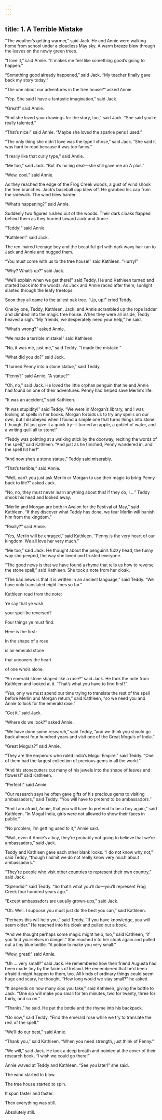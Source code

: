 ```yaml
---
---
---
```

title: 1. A Terrible Mistake
---



“The weather’s getting warmer,” said Jack. He and Annie were walking home from school under a cloudless May sky. A warm breeze blew through the leaves on the newly green trees.

“I love it,” said Annie. “It makes me feel like something good’s going to happen.”

“Something good already happened,” said Jack. “My teacher finally gave back my story today.”

“The one about our adventures in the tree house?” asked Annie.

“Yep. She said I have a fantastic imagination,” said Jack.

“Great!” said Annie.

“And she loved your drawings for the story, too,” said Jack. “She said you’re really talented.”

“That’s nice!” said Annie. “Maybe she loved the sparkle pens I used.”

“The only thing she didn’t love was the type I chose,” said Jack. “She said it was hard to read because it was too fancy.”

“I really like that curly type,” said Annie.

“Me too,” said Jack. “But it’s no big deal—she still gave me an A plus.”

“Wow, cool,” said Annie.

As they reached the edge of the Frog Creek woods, a gust of wind shook the tree branches. Jack’s baseball cap blew off. He grabbed his cap from the sidewalk. The wind blew harder.

“What’s happening?” said Annie.

Suddenly two figures rushed out of the woods. Their dark cloaks flapped behind them as they hurried toward Jack and Annie.

“Teddy!” said Annie.

“Kathleen!” said Jack.

The red-haired teenage boy and the beautiful girl with dark wavy hair ran to Jack and Annie and hugged them.

“You must come with us to the tree house!” said Kathleen. “Hurry!”

“Why? What’s up?” said Jack.

“We’ll explain when we get there!” said Teddy. He and Kathleen turned and started back into the woods. As Jack and Annie raced after them, sunlight slanted through the leafy treetops.

Soon they all came to the tallest oak tree. “Up, up!” cried Teddy.

One by one, Teddy, Kathleen, Jack, and Annie scrambled up the rope ladder and climbed into the magic tree house. When they were all inside, Teddy heaved a sigh. “My friends, we desperately need your help,” he said.

“What’s wrong?” asked Annie.

“We made a terrible mistake!” said Kathleen.

“No, it was me, just me,” said Teddy. “I made the mistake.”

“What did you do?” said Jack.

“I turned Penny into a stone statue,” said Teddy.

“Penny?” said Annie. “A statue?”

“Oh, no,” said Jack. He loved the little orphan penguin that he and Annie had found on one of their adventures. Penny had helped save Merlin’s life.

“It was an accident,” said Kathleen.

“It was stupidity!” said Teddy. “We were in Morgan’s library, and I was looking at spells in her books. Morgan forbids us to try any spells on our own, but I disobeyed when I found a simple one that turns things into stone. I thought I’d just give it a quick try—I turned an apple, a goblet of water, and a writing quill all to stone!”

“Teddy was pointing at a walking stick by the doorway, reciting the words of the spell,” said Kathleen. “And just as he finished, Penny wandered in, and the spell hit her!”

“And now she’s a stone statue,” Teddy said miserably.

“That’s terrible,” said Annie.

“Well, can’t you just ask Merlin or Morgan to use their magic to bring Penny back to life?” asked Jack.

“No, no, they must never learn anything about this! If they do, I …” Teddy shook his head and looked away.

“Merlin and Morgan are both in Avalon for the Festival of May,” said Kathleen. “If they discover what Teddy has done, we fear Merlin will banish him from the kingdom.”

“Really?” said Annie.

“Yes, Merlin will be enraged,” said Kathleen. “Penny is the very heart of our kingdom. We all love her very much.”

“Me too,” said Jack. He thought about the penguin’s fuzzy head, the funny way she peeped, the way she loved and trusted everyone.

“The good news is that we have found a rhyme that tells us how to reverse the stone spell,” said Kathleen. She took a note from her cloak.

“The bad news is that it is written in an ancient language,” said Teddy. “We have only translated eight lines so far.”

Kathleen read from the note:

Ye say that ye wish

your spell be reversed?

Four things ye must find.

Here is the first:



In the shape of a rose

is an emerald stone

that uncovers the heart

of one who’s alone.



“An emerald stone shaped like a rose?” said Jack. He took the note from Kathleen and looked at it. “That’s what you have to find first?”

“Yes, only we must spend our time trying to translate the rest of the spell before Merlin and Morgan return,” said Kathleen, “so we need you and Annie to look for the emerald rose.”

“Got it,” said Jack.

“Where do we look?” asked Annie.

“We have done some research,” said Teddy, “and we think you should go back almost four hundred years and visit one of the Great Moguls of India.”

“Great Moguls?” said Annie.

“They are the emperors who ruled India’s Mogul Empire,” said Teddy. “One of them had the largest collection of precious gems in all the world.”

“And his stonecutters cut many of his jewels into the shape of leaves and flowers!” said Kathleen.

“Perfect!” said Annie.

“Our research says he often gave gifts of his precious gems to visiting ambassadors,” said Teddy. “You will have to pretend to be ambassadors.”

“And I am afraid, Annie, that you will have to pretend to be a boy again,” said Kathleen. “In Mogul India, girls were not allowed to show their faces in public.”

“No problem, I’m getting used to it,” Annie said.

“Wait, even if Annie’s a boy, they’re probably not going to believe that we’re ambassadors,” said Jack.

Teddy and Kathleen gave each other blank looks. “I do not know why not,” said Teddy, “though I admit we do not really know very much about ambassadors.”

“They’re people who visit other countries to represent their own country,” said Jack.

“Splendid!” said Teddy. “So that’s what you’ll do—you’ll represent Frog Creek four hundred years ago.”

“Except ambassadors are usually grown-ups,” said Jack.

“Oh. Well. I suppose you must just do the best you can,” said Kathleen.

“Perhaps this will help you,” said Teddy. “If you have knowledge, you will seem older.” He reached into his cloak and pulled out a book.



“And we thought perhaps some magic might help, too,” said Kathleen, “if you find yourselves in danger.” She reached into her cloak again and pulled out a tiny blue bottle. “A potion to make you very small.”

“Wow, great!” said Annie.

“Uh … very small?” said Jack. He remembered how their friend Augusta had been made tiny by the fairies of Ireland. He remembered that he’d been afraid it might happen to them, too. All kinds of ordinary things could seem huge and scary, he thought. “How long would we stay small?” he asked.

“It depends on how many sips you take,” said Kathleen, giving the bottle to Jack. “One sip will make you small for ten minutes, two for twenty, three for thirty, and so on.”

“Thanks,” he said. He put the bottle and the rhyme into his backpack.

“Go now,” said Teddy. “Find the emerald rose while we try to translate the rest of the spell.”

“We’ll do our best,” said Annie.

“Thank you,” said Kathleen. “When you need strength, just think of Penny.”

“We will,” said Jack. He took a deep breath and pointed at the cover of their research book. “I wish we could go there!”

Annie waved at Teddy and Kathleen. “See you later!” she said.

The wind started to blow.

The tree house started to spin.

It spun faster and faster.

Then everything was still.

Absolutely still.